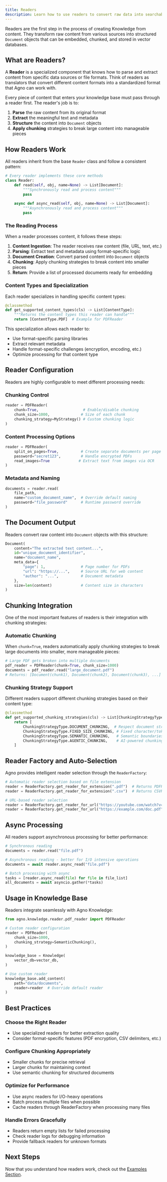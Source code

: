 ```yaml
---
title: Readers
description: Learn how to use readers to convert raw data into searchable knowledge for your Agents.
---
```


Readers are the first step in the process of creating Knowledge from content.
They transform raw content from various sources into structured `Document` objects that can be embedded, chunked, and stored in vector databases.

## What are Readers?

A **Reader** is a specialized component that knows how to parse and extract content from specific data sources or file formats. Think of readers as translators that convert different content formats into a standardized format that Agno can work with.

Every piece of content that enters your knowledge base must pass through a reader first. The reader's job is to:

1. **Parse** the raw content from its original format
2. **Extract** the meaningful text and metadata
3. **Structure** the content into `Document` objects
4. **Apply chunking** strategies to break large content into manageable pieces

## How Readers Work

All readers inherit from the base `Reader` class and follow a consistent pattern:

```python
# Every reader implements these core methods
class Reader:
    def read(self, obj, name=None) -> List[Document]:
        """Synchronously read and process content"""
        pass
    
    async def async_read(self, obj, name=None) -> List[Document]:
        """Asynchronously read and process content"""
        pass
```

### The Reading Process

When a reader processes content, it follows these steps:

1. **Content Ingestion**: The reader receives raw content (file, URL, text, etc.)
2. **Parsing**: Extract text and metadata using format-specific logic
3. **Document Creation**: Convert parsed content into `Document` objects
4. **Chunking**: Apply chunking strategies to break content into smaller pieces
5. **Return**: Provide a list of processed documents ready for embedding

### Content Types and Specialization

Each reader specializes in handling specific content types:

```python
@classmethod
def get_supported_content_types(cls) -> List[ContentType]:
    """Returns the content types this reader can handle"""
    return [ContentType.PDF]  # Example for PDFReader
```

This specialization allows each reader to:
- Use format-specific parsing libraries
- Extract relevant metadata 
- Handle format-specific challenges (encryption, encoding, etc.)
- Optimize processing for that content type

## Reader Configuration

Readers are highly configurable to meet different processing needs:

### Chunking Control

```python
reader = PDFReader(
    chunk=True,                    # Enable/disable chunking
    chunk_size=1000,              # Size of each chunk
    chunking_strategy=MyStrategy() # Custom chunking logic
)
```

### Content Processing Options

```python
reader = PDFReader(
    split_on_pages=True,          # Create separate documents per page
    password="secret123",         # Handle encrypted PDFs
    read_images=True             # Extract text from images via OCR
)
```

### Metadata and Naming

```python
documents = reader.read(
    file_path, 
    name="custom_document_name",  # Override default naming
    password="file_password"      # Runtime password override
)
```

## The Document Output

Readers convert raw content into `Document` objects with this structure:

```python
Document(
    content="The extracted text content...",
    id="unique_document_identifier",
    name="document_name",
    meta_data={
        "page": 1,                # Page number for PDFs
        "url": "https://...",     # Source URL for web content
        "author": "...",          # Document metadata
    },
    size=len(content)             # Content size in characters
)
```

## Chunking Integration

One of the most important features of readers is their integration with chunking strategies:

### Automatic Chunking

When `chunk=True`, readers automatically apply chunking strategies to break large documents into smaller, more manageable pieces:

```python
# Large PDF gets broken into multiple documents
pdf_reader = PDFReader(chunk=True, chunk_size=1000)
documents = pdf_reader.read("large_document.pdf")
# Returns: [Document(chunk1), Document(chunk2), Document(chunk3), ...]
```

### Chunking Strategy Support

Different readers support different chunking strategies based on their content type:

```python
@classmethod
def get_supported_chunking_strategies(cls) -> List[ChunkingStrategyType]:
    return [
        ChunkingStrategyType.DOCUMENT_CHUNKING,  # Respect document structure
        ChunkingStrategyType.FIXED_SIZE_CHUNKING, # Fixed character/token limits
        ChunkingStrategyType.SEMANTIC_CHUNKING,   # Semantic boundaries
        ChunkingStrategyType.AGENTIC_CHUNKING,    # AI-powered chunking
    ]
```

## Reader Factory and Auto-Selection

Agno provides intelligent reader selection through the `ReaderFactory`:

```python
# Automatic reader selection based on file extension
reader = ReaderFactory.get_reader_for_extension(".pdf")  # Returns PDFReader
reader = ReaderFactory.get_reader_for_extension(".csv")  # Returns CSVReader

# URL-based reader selection
reader = ReaderFactory.get_reader_for_url("https://youtube.com/watch?v=...")  # YouTubeReader
reader = ReaderFactory.get_reader_for_url("https://example.com/doc.pdf")     # PDFUrlReader
```

## Async Processing

All readers support asynchronous processing for better performance:

```python
# Synchronous reading
documents = reader.read("file.pdf")

# Asynchronous reading - better for I/O intensive operations
documents = await reader.async_read("file.pdf")

# Batch processing with async
tasks = [reader.async_read(file) for file in file_list]
all_documents = await asyncio.gather(*tasks)
```

## Usage in Knowledge Base

Readers integrate seamlessly with Agno Knowledge:

```python
from agno.knowledge.reader.pdf_reader import PDFReader

# Custom reader configuration
reader = PDFReader(
    chunk_size=1000,
    chunking_strategy=SemanticChunking(),
)

knowledge_base = Knowledge(
    vector_db=vector_db,
)

# Use custom reader
knowledge_base.add_content(
    path="data/documents",
    reader=reader  # Override default reader
)
```

## Best Practices

### Choose the Right Reader
- Use specialized readers for better extraction quality
- Consider format-specific features (PDF encryption, CSV delimiters, etc.)

### Configure Chunking Appropriately  
- Smaller chunks for precise retrieval
- Larger chunks for maintaining context
- Use semantic chunking for structured documents

### Optimize for Performance
- Use async readers for I/O-heavy operations
- Batch process multiple files when possible
- Cache readers through ReaderFactory when processing many files

### Handle Errors Gracefully
- Readers return empty lists for failed processing
- Check reader logs for debugging information
- Provide fallback readers for unknown formats

## Next Steps

Now that you understand how readers work, check out the [Examples Section](http://localhost:3000/examples/introduction).